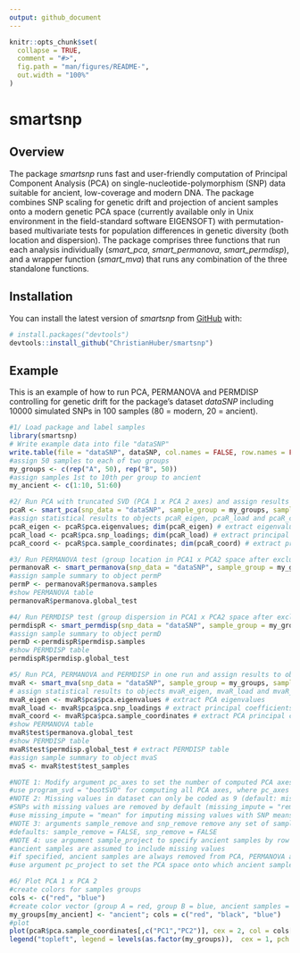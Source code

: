 ---
output: github_document
---

<!-- README.md is generated from README.Rmd. Please edit that file -->

```{r, include = FALSE}
knitr::opts_chunk$set(
  collapse = TRUE,
  comment = "#>",
  fig.path = "man/figures/README-",
  out.width = "100%"
)
```

# smartsnp

<!-- badges: start -->
<!-- badges: end -->

## Overview

The package *smartsnp* runs fast and user-friendly computation of Principal Component Analysis (PCA) on single-nucleotide-polymorphism (SNP) data suitable for ancient, low-coverage and modern DNA. The package combines SNP scaling for genetic drift and projection of ancient samples onto a modern genetic PCA space (currently available only in Unix environment in the field-standard software EIGENSOFT) with permutation-based multivariate tests for population differences in genetic diversity (both location and dispersion). The package comprises three functions that run each analysis individually (*smart_pca*, *smart_permanova*, *smart_permdisp*), and a wrapper function (*smart_mva*) that runs any combination of the three standalone functions.

## Installation

<!-- You can install the released version of smartsnp from [CRAN](https://CRAN.R-project.org) with: -->

<!-- ``` r -->
<!-- install.packages("smartsnp") -->
<!-- ``` -->

You can install the latest version of *smartsnp* from [GitHub](https://github.com/ChristianHuber/smartsnp) with:

``` r
# install.packages("devtools")
devtools::install_github("ChristianHuber/smartsnp")
```
## Example

This is an example of how to run PCA, PERMANOVA and PERMDISP controlling for genetic drift for the package's dataset *dataSNP* including 10000 simulated SNPs in 100 samples (80 = modern, 20 = ancient).

```{r example, results="hide"}
#1/ Load package and label samples
library(smartsnp)
# Write example data into file "dataSNP"
write.table(file = "dataSNP", dataSNP, col.names = FALSE, row.names = FALSE)
#assign 50 samples to each of two groups
my_groups <- c(rep("A", 50), rep("B", 50))
#assign samples 1st to 10th per group to ancient
my_ancient <- c(1:10, 51:60)

#2/ Run PCA with truncated SVD (PCA 1 x PCA 2 axes) and assign results to object pcaR
pcaR <- smart_pca(snp_data = "dataSNP", sample_group = my_groups, sample_project = my_ancient)
#assign statistical results to objects pcaR_eigen, pcaR_load and pcaR_coord
pcaR_eigen <- pcaR$pca.eigenvalues; dim(pcaR_eigen) # extract eigenvalues
pcaR_load <- pcaR$pca.snp_loadings; dim(pcaR_load) # extract principal coefficients (SNP loadings)
pcaR_coord <- pcaR$pca.sample_coordinates; dim(pcaR_coord) # extract principal components (sample position in PCA space)

#3/ Run PERMANOVA test (group location in PCA1 x PCA2 space after excluding ancient samples) and assign results to object permanovaR
permanovaR <- smart_permanova(snp_data = "dataSNP", sample_group = my_groups, target_space = "pca", sample_remove = my_ancient)
#assign sample summary to object permP
permP <- permanovaR$permanova.samples
#show PERMANOVA table
permanovaR$permanova.global_test

#4/ Run PERMDISP test (group dispersion in PCA1 x PCA2 space after excluding ancient samples) and assign results to object permdispR
permdispR <- smart_permdisp(snp_data = "dataSNP", sample_group = my_groups, sample_remove = my_ancient)
#assign sample summary to object permD
permD <-permdispR$permdisp.samples
#show PERMDISP table
permdispR$permdisp.global_test

#5/ Run PCA, PERMANOVA and PERMDISP in one run and assign results to object mvaR
mvaR <- smart_mva(snp_data = "dataSNP", sample_group = my_groups, sample_remove = my_ancient)
# assign statistical results to objects mvaR_eigen, mvaR_load and mvaR_coord
mvaR_eigen <- mvaR$pca$pca.eigenvalues # extract PCA eigenvalues
mvaR_load <- mvaR$pca$pca.snp_loadings # extract principal coefficients (SNP loadings)
mvaR_coord <- mvaR$pca$pca.sample_coordinates # extract PCA principal components (sample position in PCA space)
#show PERMANOVA table
mvaR$test$permanova.global_test
#show PERMDISP table
mvaR$test$permdisp.global_test # extract PERMDISP table
#assign sample summary to object mvaS
mvaS <- mvaR$test$test_samples

#NOTE 1: Modify argument pc_axes to set the number of computed PCA axes (defaults: pc_axes = 2, program_svd = "RSpectra")
#use program_svd = "bootSVD" for computing all PCA axes, where pc_axes has no effect on computations
#NOTE 2: Missing values in dataset can only be coded as 9 (default: missing_value = 9) or NA (missing_value = NA)
#SNPs with missing values are removed by default (missing_impute = "remove")
#use missing_impute = "mean" for imputing missing values with SNP means 
#NOTE 3: arguments sample_remove and snp_remove remove any set of samples (by column number) and SNPs (by row number), respectively
#defaults: sample_remove = FALSE, snp_remove = FALSE
#NOTE 4: use argument sample_project to specify ancient samples by row number (default: sample_project = FALSE)
#ancient samples are assumed to include missing values
#if specified, ancient samples are always removed from PCA, PERMANOVA and PERMDISP computations
#use argument pc_project to set the PCA space onto which ancient samples are projected (default: pc_project = c(1:2) for PCA 1 x PCA2 space)

#6/ Plot PCA 1 x PCA 2
#create colors for samples groups
cols <- c("red", "blue")
#create color vector (group A = red, group B = blue, ancient samples = black)
my_groups[my_ancient] <- "ancient"; cols = c("red", "black", "blue")
#plot
plot(pcaR$pca.sample_coordinates[,c("PC1","PC2")], cex = 2, col = cols[as.factor(my_groups)], pch = 19, main = "genotype smartpca")
legend("topleft", legend = levels(as.factor(my_groups)),  cex = 1, pch = 19, col = cols, text.col = cols)
```
